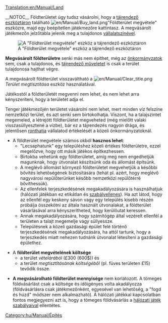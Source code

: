[[Translation:en/Manual/Land]]

__NOTOC__
Földterületet úgy tudsz vásárolni, hogy a [[hu/Manual/Tájrendezés#a-tajrendezo-eszkoztar|tájrendező eszköztáron]] található [[File:en/Manual/Buy land.png]]"Földterület megvétele" eszközre, majd egy beépítetlen játékmezőre kattintasz. A megvásárolt játékmezőn jelzőtábla jelenik meg a tulajdonos [[hu/Vállalatszín|vállalatszínével]].

[[File:en/Manual/Landscaping.png|center|frame|A "Földterület megvétele" eszköz a tájrendező eszköztáron]]

'''Megvásárolt földterületre''' senki más nem építhet, még az [[hu/Manual/Önkormányzat|önkormányzatok]] sem, csak a tulajdonos, és [[hu/Manual/Tájrendezés|tájrendező műveletet]] is csak a terület tulajdonosa hajthat végre.

A megvásárolt földterület visszaváltható a [[File:en/Manual/Clear title.png]] ''Terület megtisztítása'' eszköz használatával.

Játékostól a földterületét megvenni nem lehet, és nem lehet arra kényszeríteni, hogy a területét adja el. 

Tenger játékmezőjén területet vásárolni nem lehet, mert minden víz felszíne nemzetközi terület, és azt senki sem birtokolhatja. Viszont, ha a talajszintet megemeled, a létrejött földterületet megveheted (még mielőtt valaki visszasüllyesztené a vízbe), bár ez a tájrendezés nagyon drága, és jelentősen [[hu/Manual/Game Mechanics/Main Page#a-helyi-onkormanyzat-ertekelese|ronthatja]] vállalatod értékelését a közeli önkormányzatoknál.

*A földterület megvétele számos okból '''hasznos lehet''':
** "Lecsaphatunk" egy településhez közeli értékes földterületre, ezzel megelőzve, hogy ott másik játékos építkezhessen.
** Birtokba vehetünk egy földterületet, amíg meg nem engedhetjük magunknak, hogy útvonalat készítsünk oda és állomást építsünk.
** A meglévő állomást környező földterületet megvehetjük a későbbi bővítés lehetőségének biztosítására (tehát pl. azért, hogy meglévő nagyvárosi repülőterünket később nemzetközi repülőtérré bővíthessük).
** Az ellenfelek terjeszkedésének megakadályozására is használhatjuk (hálózati játékban ez etikátlan és [[hu/Community/Play Style/Hálózati játék szabályai|szabályellenes]]). Ha azt látod, hogy az ellenfél egy keskeny sávon vagy egy település kisebb részén próbálja összekötni az általa használt útvonalakat, a földterület vásárlásával arra kényszerítheted, hogy kerülőutat keressen.
** Annak megakadályozására, hogy számítógép által vezérelt ellenfél a területen a talajt megemelje vagy süllyessze.
** Településnek a közeli gazdasági épület felé történő terjeszkedésének megakadályozására, ha attól tartunk, hogy a terjeszkedés miatt nehezen tudnánk útvonalat létesíteni a gazdasági épülethez.

*A '''földterület megvételének költsége''' 
** a terület ''vételárából'' (£300 (600$)) és
** a terület ''megtisztításának költségéből'' (pl. füves területen £15) tevődik össze.

*'''A megvásárolható földterület mennyisége''' nem korlátozott. A tömeges földvásárlást csak a költsége és időigényes volta akadályozza (földvásárlásra csak játékmezőnként, egyesével van lehetőség, a "fogd és húzd" módszer nem alkalmazható). A hálózati játékkal kapcsolatban fontos megjegyezni azt is, hogy a tömeges földvásárlás a [[hu/Community/Play Style/Hálózati játék szabályai|hálózati játék szabályaival]] ellentétes.

[[Category:hu/Manual/Építés]]